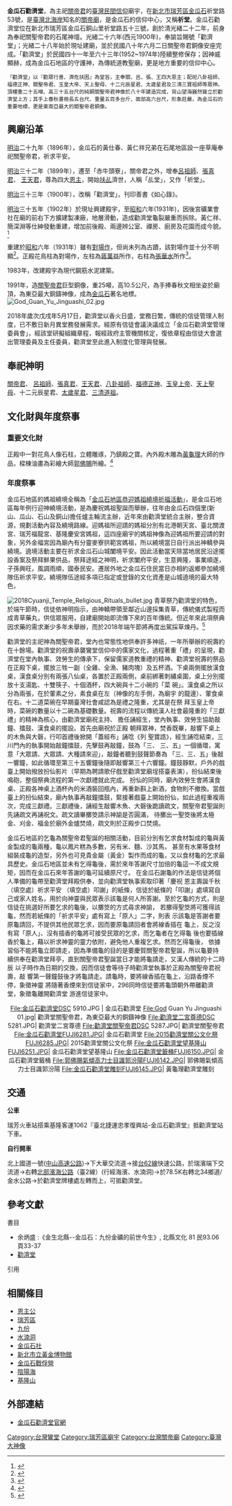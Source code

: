 {{coord|25.11034|N|121.85965|E|format=dms|display=title}}
{{東亞廟宇
| name = 金瓜石勸濟堂
| img = File:金瓜石勸濟堂FUJI6319.JPG
| img_capt = 金瓜石勸濟堂
| image_width = 250px
| location = {{TWN}}[[新北市|新北市]][[瑞芳區|瑞芳區]]祈堂路53號
| god = [[關帝君|關帝君]]
| type = 
| struct =  
| open_year = 1902年(明治35年)<br> 1931年(昭和6年)重建
| cere_date =[[農曆|農曆]][[六月二十四日|六月二十四日]]（關聖帝君聖誕） 
| mass_rapid_transit =
| bus = 
|}}

'''金瓜石勸濟堂'''，為主祀[[關帝君|關帝君]]的[[臺灣民間信仰|臺灣民間信仰]]廟宇，在[[新北市|新北市]][[瑞芳區|瑞芳區]][[金瓜石|金瓜石]]祈堂路53號，是[[臺灣|臺灣]][[北海岸|北海岸]]知名的[[關帝廟|關帝廟]]，是金瓜石的信仰中心，又稱'''祈堂'''。金瓜石勸濟堂位在新北市瑞芳區金瓜石銅山里祈堂路五十三號，創於清光緒二十二年，前身為奉祀關聖帝君的石尾神壇。光緒二十六年(西元1900年)，奉諭旨賜號「勸濟堂」；光緒二十八年始於現址建廟，並於民國八十年六月二日關聖帝君銅像安座完成。「勸濟堂」於民國四十一年至六十三年(1952~1974年)陸續整修保存；因神威顯赫，成為金瓜石地區的守護神，為傳統道教聖廟，更是地方重要的信仰中心。
 「勸濟堂」以『勸眾行善、濟危扶困』為堂旨，主奉關、呂、張、王四大恩主；配祀八卦祖師、福德正神、關聖帝君、玉皇大帝、天上聖母、十二元辰星君、太歲星君及三清三寶祖師等眾神。頂樓重二十五噸、高三十五台尺的純銅關聖帝君神像於八十年建造完成，背山望海巍然聳立於勸濟堂上方；其手上春秋書冊長五台尺、重量五百多台斤、面部高六台尺，形象莊嚴，為金瓜石的重要地標，更是東南亞最大的關聖帝君銅像。

==興廟沿革==

[[明治|明治]]二十九年（1896年），金瓜石的黃仕春、黃仁祥兄弟在石尾地區設一座草庵奉祀關聖帝君，祈求平安。

[[明治|明治]]三十二年（1899年），遷至「赤牛頭寮」，關帝君之外，增奉[[呂祖師|呂祖師]]、[[張單|張真君]]、 [[王天君|王天君]]，尊為四大[[恩主|恩主]]，開始[[扶乩|扶乩]]濟世，人稱「乩堂」，又作「祈堂」。

[[明治|明治]]三十三年（1900年），改稱「勸濟堂」，刊印善書《如心錄》。

[[明治|明治]]三十五年（1902年）於現址興建殿宇，至[[昭和|昭和]]六年(1931年)，因後宮礦業會社在廟的前右下方擴建製凍廠，地層滑動，造成勸濟堂龜裂嚴重而拆除。黃仁祥、簡深淵等仕紳發動重建，增加前後殿、兩邊辨公室、禪房、廚房及花園而成今貌。<ref>{{Cite web |url=http://www.goldguangong.org/ |title=金瓜石勸濟堂官網 |access-date=2015-08-17 |archive-url=https://web.archive.org/web/20151031003251/http://www.goldguangong.org/ |archive-date=2015-10-31 |dead-url=yes }}</ref>

重建於[[昭和|昭和]]六年（1931年）雖有[[對場作|對場作]]，但尚未列為古蹟，該對場作並十分不明顯<ref>{{Cite web |url=http://tw.myblog.yahoo.com/hai_hang.tw/article?mid=3150 |title=九份金瓜石勸濟堂說的故事，2008年 |access-date=2015-02-14 |archive-date=2020-08-06 |archive-url=https://web.archive.org/web/20200806110759/http://tw.myblog.yahoo.com/hai_hang.tw/article?mid=3150 |dead-url=yes }}</ref>。正殿花鳥柱為對場作，左柱為[[蔣萬益|蔣萬益]]所作，右柱為[[張華水|張華水]]所作<ref>{{Cite web |url=http://tw.myblog.yahoo.com/jw!91FHweyFBQA5p9F._4mj/article?mid=2756 |title=勸濟堂鎮廟之寶，2011年 |access-date=2015-02-14 |archive-date=2020-08-06 |archive-url=https://web.archive.org/web/20200806104741/http://tw.myblog.yahoo.com/jw!91FHweyFBQA5p9F._4mj/article?mid=2756 |dead-url=yes }}</ref>。

1983年，改建殿宇為現代鋼筋水泥建築。

1991年，造[[關聖帝君|關聖帝君]]巨型銅像，重25噸，高10.5公尺，為手捧春秋文相坐姿於廟頂，為東亞最大銅鑄神像，成為[[金瓜石|金瓜石]]著名地標。
[[File:God_Guan_Yu_Jinguashi_02.jpg|thumb]]

2018年歲次戊戌年5月17日，勸濟堂以香火日盛，堂務日繁，傳統的信徒管理人制度，已不敷日新月異堂務發展需求。經原有信徒會議決議成立「金瓜石勸濟堂管理委員會」，經該堂研擬組織章程，報經政府主管機關核定，復依章程由信徒大會選出管理委員及主任委員，勸濟堂至此進入制度化管理與發展。

==奉祀神明==
[[關帝君|關帝君]]、 [[呂祖師|呂祖師]]、[[張單|張真君]]、[[王天君|王天君]]、[[八卦祖師|八卦祖師]]、[[福德正神|福德正神]]、[[玉皇上帝|玉皇上帝]]、[[天上聖母|天上聖母]]、十二元辰星君、[[太歲星君|太歲星君]]、[[三清道祖|三清道祖]]。

==文化財與年度祭事==

===重要文化財===
正殿中一對花鳥人像石柱，立體雕琢，乃鎮殿之寶。內外殿木雕為[[黃龜理|黃龜理]]大師的作品，樑棟油畫為彩繪大師[[郭佛賜|郭佛賜]]所繪。<ref>{{Cite web |url=http://chweb.culture.ntpc.gov.tw/pages/detail.aspx?Node=4888&Page=14933&Index=11&WID=c0746986-1231-4472-abce-5c5396450ba9 |title=新北市立黃金博物館《勸濟堂》 |accessdate=2015-07-21 |archive-date=2019-07-01 |archive-url=https://web.archive.org/web/20190701074954/http://chweb.culture.ntpc.gov.tw/favicon.ico |dead-url=no }}</ref>

===年度祭事===
金瓜石地區的媽祖繞境全稱為「[[金瓜石迎媽祖|金瓜石地區恭迎媽祖繞境祈福活動]]」，是金瓜石地區每年例行迎神繞境活動，是為慶祝媽祖聖誕而舉辦，往年由金瓜石四個里(新山、瓜山、石山及銅山)擔任爐主輪流主辦，近年來由勸濟堂統合主辦，整合資源，規劃活動內容及繞境路線。迎媽祖所迎請的媽祖分別有北港朝天宮、臺北關渡宮、瑞芳福龍宮、基隆慶安宮媽祖，這四座廟宇的媽祖神像為迎媽祖所要迎請的對象，另外金福宮因為廟內有分靈麥寮拱範宮媽祖，所以繞境當日自行派出神轎參與繞境。遶境活動主要在祈求金瓜石山城闔境平安。因此活動當天除當地居民沿途擺設香案及祭拜鮮果供品，祭拜途經之神明，祈求闔府平安，生意興隆，事業順遂，子孫興旺，風調雨順，國泰民安。遷居外地之金瓜石住民當日亦相約返鄉參加繞境隊伍祈求平安。繞境隊伍途經多項已指定或登錄的文化資產是山城遶境的最大特色，

[[File:2018Cyuanji_Temple_Religious_Rituals_bullet.jpg|right]]
青草祭乃勸濟堂的特色， 於端午節時，信徒依神明指示，由神轎帶領至鄰近山邊採集青草，傳統儀式製程而成青草藥丸，供信眾服用，自建廟開始即流傳下來的百年傳統。但近年來此項祭典因求藥的需求漸少多年未舉辦，而於2018年端午節將再度出駕採草煉丹。<ref>{{Cite web |url=http://library.taiwanschoolnet.org/cyberfair2008/sj301/d-3.htm |title=《青草祭》 |accessdate=2015-07-21 |archive-date=2016-03-05 |archive-url=https://web.archive.org/web/20160305100948/http://library.taiwanschoolnet.org/cyberfair2008/sj301/d-3.htm |dead-url=no }}</ref>

勸濟堂的主祀神為關聖帝君，堂內也常態性地供奉許多神祇，一年所舉辦的祝壽約在十餘場。勸濟堂的祝壽承襲鸞堂信仰中的儒家文化，過程著重「禮」的呈現，勸濟堂在堂內執事、效勞生的傳承下，保留儒家道教重禮的精神、勸濟堂祝壽的祭品在正殿下桌，擺放三牲一副（全雞、全漁、豬肉塊）及五杯酒。下桌兩側擺放漢食桌，漢食桌分別有兩張八仙桌，各置於正殿兩側，桌前綁著刺繡桌圍，桌上分別擺放十支湯匙、十雙筷子、十個酒杯，四大碗與十二小碗的「菜 碗」。漢食桌之所以分為兩張，在於葷素之分，素食桌在左（神像的左手側，為廟宇 的龍邊）、葷食桌在右。十二道菜碗在早期臺灣社會咸認為是禮之隆重，尤其是在祭 拜玉皇上帝時，菜碗的數量以十二碗為基礎數量。祝壽的流程以傳統漢人社會最隆重的「三獻禮」的精神為核心，由勸濟堂廟祝主持、 擔任誦經生，堂內執事、效勞生協助敲鐘、擂鼓、漢食桌的擺設。首先由廟祝於正殿 朝拜眾神，焚香既畢，敲響下桌上的木魚與大磬，行叩首禮後掀開「蓋經布」誦唸《列 聖寶誥》，經生誦唸結束，三川門內的執事開始敲鐘擂鼓，先擊鼓再敲鐘，鼓為「三、 三、五」一個循環，寓意「大眾請、大眾請、大種請來迎」，敲鐘者聽到鼓聲節奏為 「三、三、五」後敲一響鐘，如此循環至第三十五響鐘後隨即敲響第三十六響鐘。鐘鼓靜默，戶外的戲臺上開始撥放扮仙影片（早期為聘請歌仔戲至勸濟堂廟埕搭臺表演），扮仙結束後鳴砲，整個祭典流程的第一次獻禮就此完成。 扮仙的同時，廟內效勞生會將漢食桌、正殿各神桌上酒杯內的米酒裝回瓶內，再重新斟上新酒，食物則不撤換。當戲臺上的扮仙結束，廟內執事再敲鐘擂鼓，緊接著戲臺上開始扮仙，如此過程重複兩次，完成三獻禮。三獻禮後，誦經生敲響木魚、大磬後跪讀疏文，關聖帝君聖誕則先誦疏文再誦祝文。疏文讀畢擲筊請示神諭是否圓滿， 待擲出一聖筊後將太極金、刈金、福金於廟外金爐焚燒，疏文則於正殿步口焚燒。

金瓜石地區的乞龜為關聖帝君聖誕的相關活動，目前分別有乞求食材製成的龜與黃金製成的龜兩種，龜以鳳片糕為多數，另有米、麵、沙其馬， 甚至有水果等食材組裝成龜的造型，另外也可見貴金屬（黃金）製作而成的龜，又以食材龜的乞求最具歷史。金瓜石地區並未有乞得龜後，需於來年答謝尺寸加倍的龜這一不成文規矩，因而在金瓜石來年答謝的龜可延續原尺寸。 在金瓜石謝龜的作法是信徒將個人準備的龜帶至勸濟堂拜殿供奉，並向勸濟堂執事索取印著「慶祝 恩主壽誕千秋 （填空處）祈求平安 （填空處）叩謝」的紙條，信徒於紙條的「叩謝」處填寫自己或家人姓名，用於向神靈與民眾表示該龜是何人所答謝。至於乞龜的方式，則是信徒在挑選好所要乞求的龜後，以擲筊的方式尋求神諭， 若擲得聖筊將可獲得該龜，然而若紙條的「祈求平安」處有寫上「原人」二字，則表 示該龜是答謝者要原龜請回，不提供其他民眾乞求，因而要原龜請回者會將線香插在 龜上，反之沒有寫「原人」、沒有插香的龜將可接受民眾的乞求，而乞龜者在乞得龜 後也要插線香於龜上，藉以祈求神靈的靈力依附，避免他人重複乞求。然而乞得龜後， 依據習俗不能將龜立即請走，因為準備龜的目的是要慶賀關聖帝君聖誕，所以龜要持 續供奉在勸濟堂拜亭，直到關聖帝君聖誕當日才能將龜請走，又漢人傳統的十二時辰 以子時作為日期的交換，因而信徒會等待子時勸濟堂執事於正殿為關聖帝君祝壽，敲 響第一聲鐘鼓後才將龜請走。請龜時，要將線香插在龜上，沿路香煙不停，象徵神靈 將隨著香煙來到信徒家中，296同時信徒要將龜頭朝外帶離勸濟堂，象徵龜離開勸濟堂 游進信徒家中。

<center>
<gallery>
File:金瓜石勸濟堂DSC 5910.JPG | 金瓜石勸濟堂
File:God Guan Yu Jinguashi 01.jpg| 勸濟堂關聖帝君，為東亞最大的銅鑄神像
File:勸濟堂二宮尊德DSC 5281.JPG| 勸濟堂二宮尊德
File:勸濟堂關聖帝君DSC 5287.JPG| 勸濟堂關聖帝君
File:金瓜石勸濟堂FUJI6281.JPG| 金瓜石勸濟堂
File:2015勸濟堂關公文化祭FUJI6285.JPG| 2015勸濟堂關公文化祭
File:金瓜石勸濟堂望基隆山FUJI6251.JPG| 金瓜石勸濟堂望基隆山
File:金瓜石勸濟堂籤桶FUJI6150.JPG| 金瓜石勸濟堂籤桶
File:郭佛賜氣傾高力士目識郭汾陽FUJI6142.JPG| 郭佛賜氣傾高力士目識郭汾陽
File:金瓜石勸濟堂雕刻FUJI6145.JPG| 黃龜理勸濟堂雕刻
</gallery>
</center>

==交通==

'''公車'''

瑞芳火車站搭乘基隆客運1062『臺北捷運忠孝復興站-金瓜石勸濟堂』抵勸濟堂站下車。

'''自行開車'''

北上國道一號([[中山高速公路|中山高速公路]])→下大華交流道→接[[台62線|台62線]]快速公路，於瑞濱端下交流道→右轉[[北部濱海公路|北部濱海公路]]（臺2線）(行經海濱、水湳洞)→於78.5K右轉北34鄉道/金水公路→於勸濟堂牌樓處左轉而上，可抵勸濟堂。

==參考文獻==
;書目
*余炳盛 :《金生北縣--金瓜石：九份金礦的前世今生》, 北縣文化 81 民93.06 頁33-37
*[http://tour.tpc.gov.tw/page.aspx?wtp=1&wnd=136&id=1248cc89fac000008a83 勸濟堂] {{Wayback|url=http://tour.tpc.gov.tw/page.aspx?wtp=1&wnd=136&id=1248cc89fac000008a83 |date=20150605193000 }}
;引用
{{reflist}}

==相關條目==
{{Commonscat|Cyuanji Temple}}
* [[恩主公|恩主公]]
* [[瑞芳區|瑞芳區]]
*[[九份|九份]]
*[[水湳洞|水湳洞]]
*[[金瓜石社|金瓜石社]]
*[[新北市立黃金博物館|新北市立黃金博物館]]
*[[金瓜石戰俘營|金瓜石戰俘營]]
*[[陰陽海|陰陽海]]
*[[基隆山|基隆山]]


==外部連結==
*  [https://web.archive.org/web/20151031003251/http://www.goldguangong.org/  金瓜石勸濟堂官網]
[[Category:台灣鸞堂|Category:台灣鸞堂]]
[[Category:瑞芳區廟宇|Category:瑞芳區廟宇]]
[[Category:台灣關帝廟|Category:台灣關帝廟]]
[[Category:臺灣大神像|Category:臺灣大神像]]